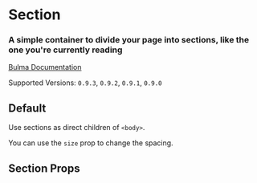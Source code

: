 

<Meta title="Layout/Section" component={Section} />

# Section

### A simple container to divide your page into **sections**, like the one you're currently reading

[Bulma Documentation](https://bulma.io/documentation/layout/section/)

Supported Versions: `0.9.3`, `0.9.2`, `0.9.1`, `0.9.0`

## Default

Use sections as direct children of `<body>`.

<Canvas>
  <Story name="Default">
    <Section>
      <Container>
        <Title size="1">Section</Title>
        <Title size="2" subtitle>
          A simple container to divide your page into <strong>sections</strong>.
        </Title>
      </Container>
    </Section>
  </Story>
</Canvas>

You can use the `size` prop to change the spacing.

<Canvas>
  <Story name="Medium">
    <Section size="medium">
      <Container>
        <Title size="1">Medium Section</Title>
        <Title size="2" subtitle>
          A simple container to divide your page into <strong>sections</strong>.
        </Title>
      </Container>
    </Section>
  </Story>
</Canvas>

<Canvas>
  <Story name="Large">
    <Section size="large">
      <Container>
        <Title size="1">Large Section</Title>
        <Title size="2" subtitle>
          A simple container to divide your page into <strong>sections</strong>.
        </Title>
      </Container>
    </Section>
  </Story>
</Canvas>

## Section Props

<ArgsTable of={Section} />
